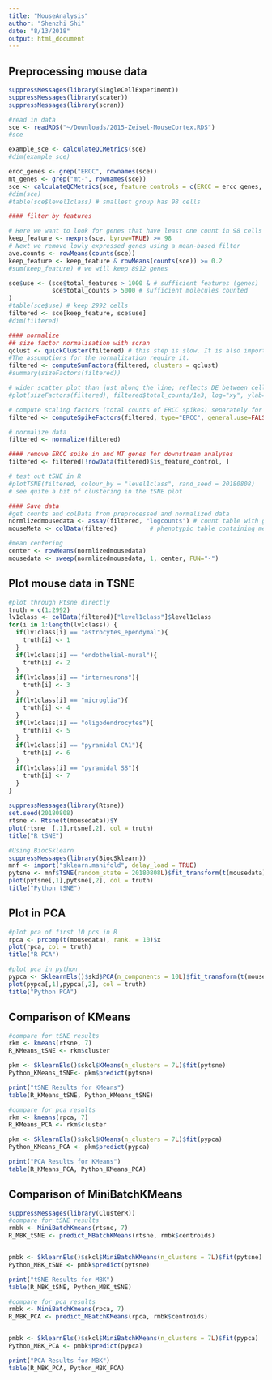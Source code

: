 ```yaml
---
title: "MouseAnalysis"
author: "Shenzhi Shi"
date: "8/13/2018"
output: html_document
---
```

## Preprocessing mouse data
```R
suppressMessages(library(SingleCellExperiment))
suppressMessages(library(scater))
suppressMessages(library(scran))

#read in data
sce <- readRDS("~/Downloads/2015-Zeisel-MouseCortex.RDS")
#sce

example_sce <- calculateQCMetrics(sce)
#dim(example_sce)

ercc_genes <- grep("ERCC", rownames(sce))
mt_genes <- grep("mt-", rownames(sce))
sce <- calculateQCMetrics(sce, feature_controls = c(ERCC = ercc_genes, mt = mt_genes))
#dim(sce)
#table(sce$level1class) # smallest group has 98 cells

#### filter by features

# Here we want to look for genes that have least one count in 98 cells (smallest group identified by Zeisel et al)
keep_feature <- nexprs(sce, byrow=TRUE) >= 98
# Next we remove lowly expressed genes using a mean-based filter
ave.counts <- rowMeans(counts(sce))
keep_feature <- keep_feature & rowMeans(counts(sce)) >= 0.2
#sum(keep_feature) # we will keep 8912 genes

sce$use <- (sce$total_features > 1000 & # sufficient features (genes)
            sce$total_counts > 5000 # sufficient molecules counted
)
#table(sce$use) # keep 2992 cells
filtered <- sce[keep_feature, sce$use]
#dim(filtered)

#### normalize
## size factor normalisation with scran 
qclust <- quickCluster(filtered) # this step is slow. It is also important because the cell types are very, very different. 
#The assumptions for the normalization require it. 
filtered <- computeSumFactors(filtered, clusters = qclust)
#summary(sizeFactors(filtered))

# wider scatter plot than just along the line; reflects DE between cell types in Zeisel data
#plot(sizeFactors(filtered), filtered$total_counts/1e3, log="xy", ylab="Library size (thousands)", xlab="Size factor")

# compute scaling factors (total counts of ERCC spikes) separately for ERCC spikes
filtered <- computeSpikeFactors(filtered, type="ERCC", general.use=FALSE)

# normalize data
filtered <- normalize(filtered)

#### remove ERCC spike in and MT genes for downstream analyses
filtered <- filtered[!rowData(filtered)$is_feature_control, ]

# test out tSNE in R
#plotTSNE(filtered, colour_by = "level1class", rand_seed = 20180808)
# see quite a bit of clustering in the tSNE plot

#### Save data
#get counts and colData from preprocessed and normalized data
normlizedmousedata <- assay(filtered, "logcounts") # count table with gene along the rows and cells along the columns
mouseMeta <- colData(filtered)         # phenotypic table containing meta information about dataset

#mean centering
center <- rowMeans(normlizedmousedata)
mousedata <- sweep(normlizedmousedata, 1, center, FUN="-")
```

## Plot mouse data in TSNE
```R
#plot through Rtsne directly
truth = c(1:2992)
lv1class <- colData(filtered)["level1class"]$level1class
for(i in 1:length(lv1class)) {
  if(lv1class[i] == "astrocytes_ependymal"){
    truth[i] <- 1
  }
  if(lv1class[i] == "endothelial-mural"){
    truth[i] <- 2
  }
  if(lv1class[i] == "interneurons"){
    truth[i] <- 3
  }
  if(lv1class[i] == "microglia"){
    truth[i] <- 4
  }
  if(lv1class[i] == "oligodendrocytes"){
    truth[i] <- 5
  }
  if(lv1class[i] == "pyramidal CA1"){
    truth[i] <- 6
  }
  if(lv1class[i] == "pyramidal SS"){
    truth[i] <- 7
  }
}
 
suppressMessages(library(Rtsne))
set.seed(20180808)
rtsne <- Rtsne(t(mousedata))$Y
plot(rtsne  [,1],rtsne[,2], col = truth)
title("R tSNE")

#Using BiocSklearn
suppressMessages(library(BiocSklearn))
mnf <- import("sklearn.manifold", delay_load = TRUE)
pytsne <- mnf$TSNE(random_state = 20180808L)$fit_transform(t(mousedata))
plot(pytsne[,1],pytsne[,2], col = truth)
title("Python tSNE")
```

## Plot in PCA
```R
#plot pca of first 10 pcs in R
rpca <- prcomp(t(mousedata), rank. = 10)$x
plot(rpca, col = truth)
title("R PCA")

#plot pca in python
pypca <- SklearnEls()$skd$PCA(n_components = 10L)$fit_transform(t(mousedata))
plot(pypca[,1],pypca[,2], col = truth)
title("Python PCA")
```

## Comparison of KMeans
```R
#compare for tSNE results
rkm <- kmeans(rtsne, 7)
R_KMeans_tSNE <- rkm$cluster

pkm <- SklearnEls()$skcl$KMeans(n_clusters = 7L)$fit(pytsne)
Python_KMeans_tSNE<- pkm$predict(pytsne)

print("tSNE Results for KMeans")
table(R_KMeans_tSNE, Python_KMeans_tSNE)

#compare for pca results
rkm <- kmeans(rpca, 7)
R_KMeans_PCA <- rkm$cluster

pkm <- SklearnEls()$skcl$KMeans(n_clusters = 7L)$fit(pypca)
Python_KMeans_PCA <- pkm$predict(pypca)

print("PCA Results for KMeans")
table(R_KMeans_PCA, Python_KMeans_PCA)
```

## Comparison of MiniBatchKMeans
```R
suppressMessages(library(ClusterR))
#compare for tSNE results
rmbk <- MiniBatchKmeans(rtsne, 7)
R_MBK_tSNE <- predict_MBatchKMeans(rtsne, rmbk$centroids)


pmbk <- SklearnEls()$skcl$MiniBatchKMeans(n_clusters = 7L)$fit(pytsne)
Python_MBK_tSNE <- pmbk$predict(pytsne)

print("tSNE Results for MBK")
table(R_MBK_tSNE, Python_MBK_tSNE)

#compare for pca results
rmbk <- MiniBatchKmeans(rpca, 7)
R_MBK_PCA <- predict_MBatchKMeans(rpca, rmbk$centroids)


pmbk <- SklearnEls()$skcl$MiniBatchKMeans(n_clusters = 7L)$fit(pypca)
Python_MBK_PCA <- pmbk$predict(pypca)

print("PCA Results for MBK")
table(R_MBK_PCA, Python_MBK_PCA)
```